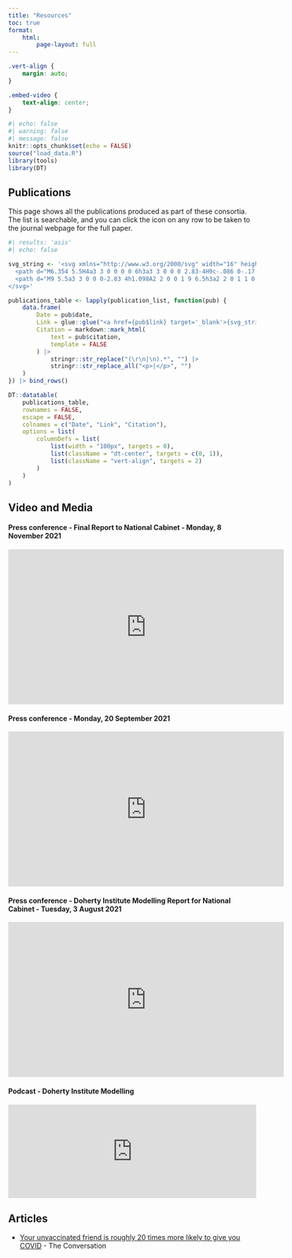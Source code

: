 ```yaml
---
title: "Resources"
toc: true
format:
    html:
        page-layout: full
---
```


```css
.vert-align {
    margin: auto;
}

.embed-video {
    text-align: center;
}
```

```r
#| echo: false
#| warning: false
#| message: false
knitr::opts_chunk$set(echo = FALSE)
source("load_data.R")
library(tools)
library(DT)
```

## Publications

This page shows all the publications produced as part of these consortia. The list is searchable, and you can click the icon on any row to be taken to the journal webpage for the full paper.

```r
#| results: 'asis'
#| echo: false

svg_string <- '<svg xmlns="http://www.w3.org/2000/svg" width="16" height="16" fill="currentColor" class="bi bi-link" viewBox="0 0 16 16">
  <path d="M6.354 5.5H4a3 3 0 0 0 0 6h3a3 3 0 0 0 2.83-4H9c-.086 0-.17.01-.25.031A2 2 0 0 1 7 10.5H4a2 2 0 1 1 0-4h1.535c.218-.376.495-.714.82-1z"/>
  <path d="M9 5.5a3 3 0 0 0-2.83 4h1.098A2 2 0 0 1 9 6.5h3a2 2 0 1 1 0 4h-1.535a4.02 4.02 0 0 1-.82 1H12a3 3 0 1 0 0-6H9z"/>
</svg>'

publications_table <- lapply(publication_list, function(pub) {
    data.frame(
        Date = pub$date,
        Link = glue::glue("<a href={pub$link} target='_blank'>{svg_string}</a>"),
        Citation = markdown::mark_html(
            text = pub$citation,
            template = FALSE
        ) |>
            stringr::str_replace("(\r\n|\n).*", "") |>
            stringr::str_replace_all("<p>|</p>", "")
    )
}) |> bind_rows()

DT::datatable(
    publications_table,
    rownames = FALSE,
    escape = FALSE,
    colnames = c("Date", "Link", "Citation"),
    options = list(
        columnDefs = list(
            list(width = "100px", targets = 0),
            list(className = "dt-center", targets = c(0, 1)),
            list(className = "vert-align", targets = 2)
        )
    )
)
```

## Video and Media

#### Press conference - Final Report to National Cabinet - Monday, 8 November 2021

::: {.embed-video}

<iframe width="560" height="315" src="https://www.youtube.com/embed/A93yEgz4Dc0" title="YouTube video player" frameborder="0" allow="accelerometer; autoplay; clipboard-write; encrypted-media; gyroscope; picture-in-picture; web-share" allowfullscreen></iframe>

:::

#### Press conference - Monday, 20 September 2021

::: {.embed-video}

<iframe width="560" height="315" src="https://www.youtube.com/embed/w8hiINbSXa0" title="YouTube video player" frameborder="0" allow="accelerometer; autoplay; clipboard-write; encrypted-media; gyroscope; picture-in-picture; web-share" allowfullscreen></iframe>

:::

#### Press conference - Doherty Institute Modelling Report for National Cabinet - Tuesday, 3 August 2021

::: {.embed-video}

<iframe width="560" height="315" src="https://www.youtube.com/embed/ubD9BZQKaWw" title="YouTube video player" frameborder="0" allow="accelerometer; autoplay; clipboard-write; encrypted-media; gyroscope; picture-in-picture; web-share" allowfullscreen></iframe>

:::

#### Podcast - Doherty Institute Modelling

::: {.embed-video}

<iframe allow="autoplay" frameborder="0" height="190" scrolling="no" src="https://webplayer.whooshkaa.com/episode/888100?theme=light&amp;enable-volume=true&amp;iframe-height=190" width="100%" data-gtm-yt-inspected-31386276_19="true"></iframe>

:::

## Articles

* [Your unvaccinated friend is roughly 20 times more likely to give you COVID](https://theconversation.com/your-unvaccinated-friend-is-roughly-20-times-more-likely-to-give-you-covid-170448) - The Conversation